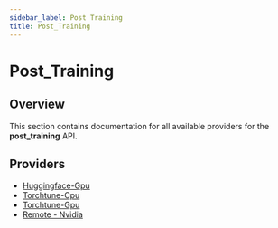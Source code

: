 ```yaml
---
sidebar_label: Post Training
title: Post_Training
---
```


# Post_Training

## Overview

This section contains documentation for all available providers for the **post_training** API.

## Providers

- [Huggingface-Gpu](./inline_huggingface-gpu)
- [Torchtune-Cpu](./inline_torchtune-cpu)
- [Torchtune-Gpu](./inline_torchtune-gpu)
- [Remote - Nvidia](./remote_nvidia)
